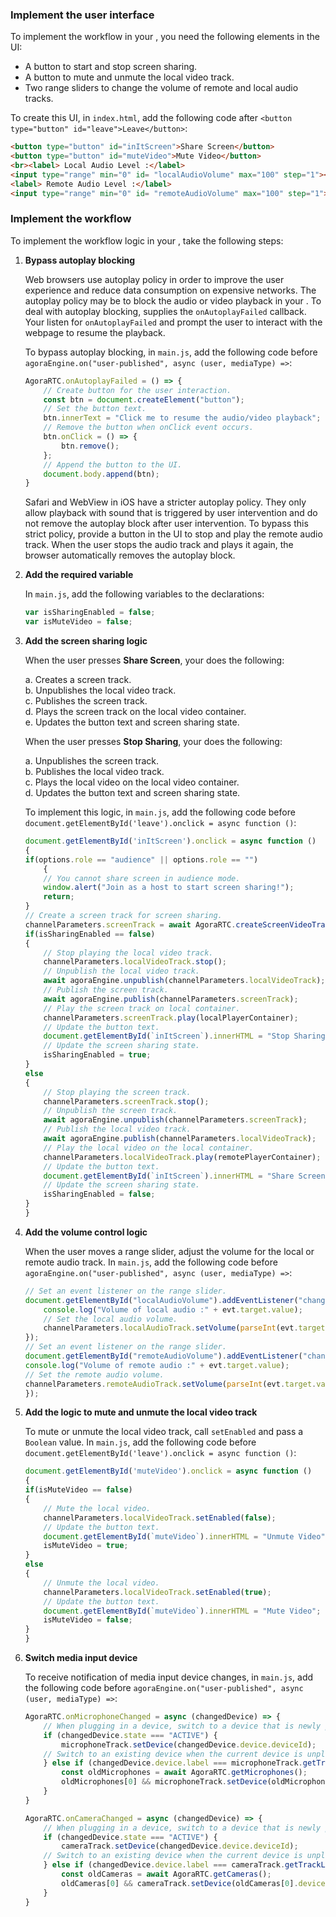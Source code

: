 <PlatformWrapper platform="web">

### Implement the user interface

To implement the <Vpd k="NAME"/> workflow in your <Vpl k="CLIENT" />, you need the following elements in the UI:
 
* A button to start and stop screen sharing.
* A button to mute and unmute the local video track.
* Two range sliders to change the volume of remote and local audio tracks.

To create this UI, in `index.html`, add the following code after `<button type="button" id="leave">Leave</button>`:

```html
<button type="button" id="inItScreen">Share Screen</button>
<button type="button" id="muteVideo">Mute Video</button>
<br><label> Local Audio Level :</label>
<input type="range" min="0" id= "localAudioVolume" max="100" step="1"><br>
<label> Remote Audio Level :</label>
<input type="range" min="0" id= "remoteAudioVolume" max="100" step="1">
```

### Implement the <Vpd k="NAME"/> workflow

To implement the <Vpd k="NAME"/> workflow logic in your <Vpl k="CLIENT" />, take the following steps:

1. **Bypass autoplay blocking**

    Web browsers use autoplay policy in order to improve the user experience and reduce data consumption on expensive networks. The autoplay policy may be to block the audio or video playback in your <Vpl k="CLIENT" />. To deal with autoplay blocking, <Vg k="VSDK" /> supplies the `onAutoplayFailed` callback. Your <Vpl k="CLIENT" /> listen for `onAutoplayFailed` and prompt the user to interact with the webpage to resume the playback.

    To bypass autoplay blocking, in `main.js`, add the following code before `agoraEngine.on("user-published", async (user, mediaType) =>`:

    ```javascript
    AgoraRTC.onAutoplayFailed = () => {
        // Create button for the user interaction.
        const btn = document.createElement("button");
        // Set the button text.
        btn.innerText = "Click me to resume the audio/video playback";
        // Remove the button when onClick event occurs.
        btn.onClick = () => {
            btn.remove();
        };
        // Append the button to the UI.
        document.body.append(btn);
    }
    ```

    Safari and WebView in iOS  have a stricter autoplay policy. They only allow playback with sound that is triggered by user intervention and do not remove the autoplay block after user intervention. To bypass this strict policy, provide a button in the UI to stop and play the remote audio track. When the user stops the audio track and plays it again, the browser automatically removes the autoplay block.

1. **Add the required variable**

    In `main.js`, add the following variables to the declarations:

    ```javascript
    var isSharingEnabled = false;
    var isMuteVideo = false;
    ```

1. **Add the screen sharing logic**

    When the user presses **Share Screen**, your <Vpl k="CLIENT" /> does the following:

    a. Creates a screen track.  
    b. Unpublishes the local video track.  
    c. Publishes the screen track.  
    d. Plays the screen track on the local video container.  
    e. Updates the button text and screen sharing state.  

    When the user presses **Stop Sharing**, your <Vpl k="CLIENT" /> does the following:

    a. Unpublishes the screen track.  
    b. Publishes the local video track.  
    c. Plays the local video on the local video container.  
    d. Updates the button text and screen sharing state.

    To implement this logic, in `main.js`, add the following code before `document.getElementById('leave').onclick = async function ()`:

    ```javascript
    document.getElementById('inItScreen').onclick = async function ()
    {
    if(options.role == "audience" || options.role == "")
        {
        // You cannot share screen in audience mode.
        window.alert("Join as a host to start screen sharing!");
        return;
    }
    // Create a screen track for screen sharing.
    channelParameters.screenTrack = await AgoraRTC.createScreenVideoTrack();
    if(isSharingEnabled == false)
    {
        // Stop playing the local video track.
        channelParameters.localVideoTrack.stop();
        // Unpublish the local video track.
        await agoraEngine.unpublish(channelParameters.localVideoTrack);
        // Publish the screen track.
        await agoraEngine.publish(channelParameters.screenTrack);
        // Play the screen track on local container.
        channelParameters.screenTrack.play(localPlayerContainer);
        // Update the button text.
        document.getElementById(`inItScreen`).innerHTML = "Stop Sharing";
        // Update the screen sharing state.
        isSharingEnabled = true;
    }
    else
    {
        // Stop playing the screen track.
        channelParameters.screenTrack.stop();
        // Unpublish the screen track.
        await agoraEngine.unpublish(channelParameters.screenTrack);
        // Publish the local video track.
        await agoraEngine.publish(channelParameters.localVideoTrack);
        // Play the local video on the local container.
        channelParameters.localVideoTrack.play(remotePlayerContainer);
        // Update the button text.
        document.getElementById(`inItScreen`).innerHTML = "Share Screen";
        // Update the screen sharing state.
        isSharingEnabled = false;
    }
    }
    ```

1. **Add the volume control logic**

    When the user moves a range slider, adjust the volume for the local or remote audio track. In `main.js`, add the following code before `agoraEngine.on("user-published", async (user, mediaType) =>`:

    ```javascript
    // Set an event listener on the range slider.
    document.getElementById("localAudioVolume").addEventListener("change", function(evt) {
        console.log("Volume of local audio :" + evt.target.value);
        // Set the local audio volume.
        channelParameters.localAudioTrack.setVolume(parseInt(evt.target.value));
    });
    // Set an event listener on the range slider.
    document.getElementById("remoteAudioVolume").addEventListener("change", function(evt) {
    console.log("Volume of remote audio :" + evt.target.value);
    // Set the remote audio volume.
    channelParameters.remoteAudioTrack.setVolume(parseInt(evt.target.value));
    });
    ```

1. **Add the logic to mute and unmute the local video track**

    To mute or unmute the local video track, call `setEnabled` and pass a `Boolean` value. In `main.js`, add the following code before `document.getElementById('leave').onclick = async function ()`:

    ```javascript
    document.getElementById('muteVideo').onclick = async function ()
    {
    if(isMuteVideo == false)
    {
        // Mute the local video.
        channelParameters.localVideoTrack.setEnabled(false);
        // Update the button text.
        document.getElementById(`muteVideo`).innerHTML = "Unmute Video";
        isMuteVideo = true;
    }
    else
    {
        // Unmute the local video.
        channelParameters.localVideoTrack.setEnabled(true);
        // Update the button text.
        document.getElementById(`muteVideo`).innerHTML = "Mute Video";
        isMuteVideo = false;
    }
    }
    ```

1. **Switch media input device**

    To receive notification of media input device changes, in `main.js`, add the following code before `agoraEngine.on("user-published", async (user, mediaType) =>`:

    ```javascript
    AgoraRTC.onMicrophoneChanged = async (changedDevice) => {
        // When plugging in a device, switch to a device that is newly plugged in.
        if (changedDevice.state === "ACTIVE") {
            microphoneTrack.setDevice(changedDevice.device.deviceId);
        // Switch to an existing device when the current device is unplugged.
        } else if (changedDevice.device.label === microphoneTrack.getTrackLabel()) {
            const oldMicrophones = await AgoraRTC.getMicrophones();
            oldMicrophones[0] && microphoneTrack.setDevice(oldMicrophones[0].deviceId);
        }
    }

    AgoraRTC.onCameraChanged = async (changedDevice) => {
        // When plugging in a device, switch to a device that is newly plugged in.
        if (changedDevice.state === "ACTIVE") {
            cameraTrack.setDevice(changedDevice.device.deviceId);
        // Switch to an existing device when the current device is unplugged.
        } else if (changedDevice.device.label === cameraTrack.getTrackLabel()) {
            const oldCameras = await AgoraRTC.getCameras();
            oldCameras[0] && cameraTrack.setDevice(oldCameras[0].deviceId);
        }
    }
    ```


</PlatformWrapper>
